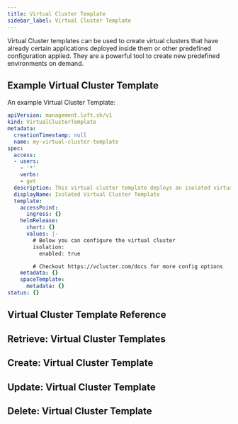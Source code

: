 ```yaml
---
title: Virtual Cluster Template
sidebar_label: Virtual Cluster Template
---
```


Virtual Cluster templates can be used to create virtual clusters that have already certain applications deployed inside them or other predefined configuration applied. They are a powerful tool to create new predefined environments on demand.

## Example Virtual Cluster Template

An example Virtual Cluster Template:
```yaml
apiVersion: management.loft.sh/v1
kind: VirtualClusterTemplate
metadata:
  creationTimestamp: null
  name: my-virtual-cluster-template
spec:
  access:
  - users:
    - '*'
    verbs:
    - get
  description: This virtual cluster template deploys an isolated virtual cluster
  displayName: Isolated Virtual Cluster Template
  template:
    accessPoint:
      ingress: {}
    helmRelease:
      chart: {}
      values: |-
        # Below you can configure the virtual cluster
        isolation:
          enabled: true

        # Checkout https://vcluster.com/docs for more config options
    metadata: {}
    spaceTemplate:
      metadata: {}
status: {}

```

## Virtual Cluster Template Reference

<Reference />

## Retrieve: Virtual Cluster Templates

<Retrieve />

## Create: Virtual Cluster Template

<Create />

## Update: Virtual Cluster Template

<Update />

## Delete: Virtual Cluster Template

<Delete />


